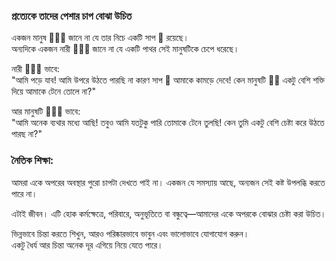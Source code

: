 ### প্রত্যেকে তাদের পেশার চাপ বোঝা উচিত

একজন মানুষ 👨🏽‍🦱 জানে না যে তার নিচে একটি সাপ 🐍 রয়েছে।  
অন্যদিকে একজন নারী 🙍🏽‍♀️ জানে না যে একটি পাথর সেই মানুষটিকে চেপে ধরেছে।

নারী 🙎🏼‍♀️ ভাবে:  
"আমি পড়ে যাব! আমি উপরে উঠতে পারছি না কারণ সাপ 🐍 আমাকে কামড়ে দেবে! কেন মানুষটি 🧔🏼 একটু বেশি শক্তি দিয়ে আমাকে টেনে তোলে না?"

আর মানুষটি 🧑🏾‍🦲 ভাবে:  
"আমি অনেক ব্যথার মধ্যে আছি! তবুও আমি যতটুকু পারি তোমাকে টেনে তুলছি! কেন তুমি একটু বেশি চেষ্টা করে উঠতে পারছ না?"

### নৈতিক শিক্ষা:

আমরা একে অপরের অবস্থার পুরো চাপটা দেখতে পাই না। একজন যে সমস্যায় আছে, অন্যজন সেই কষ্ট উপলব্ধি করতে পারে না।

এটাই জীবন। এটি হোক কর্মক্ষেত্রে, পরিবারে, অনুভূতিতে বা বন্ধুত্বে—আমাদের একে অপরকে বোঝার চেষ্টা করা উচিত।

ভিন্নভাবে চিন্তা করতে শিখুন, আরও পরিষ্কারভাবে ভাবুন এবং ভালোভাবে যোগাযোগ করুন।  
একটু ধৈর্য আর চিন্তা অনেক দূর এগিয়ে নিয়ে যেতে পারে।
